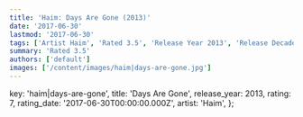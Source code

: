 ```yaml
---
title: 'Haim: Days Are Gone (2013)'
date: '2017-06-30'
lastmod: '2017-06-30'
tags: ['Artist Haim', 'Rated 3.5', 'Release Year 2013', 'Release Decade 2010']
summary: 'Rated 3.5'
authors: ['default']
images: ['/content/images/haim|days-are-gone.jpg']
---
```


  key: 'haim|days-are-gone',
  title: 'Days Are Gone',
  release_year: 2013,
  rating: 7,
  rating_date: '2017-06-30T00:00:00.000Z',
  artist: 'Haim',
};

<MusicRating data={data} />
